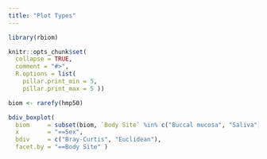 ```yaml
---
title: "Plot Types"
---
```


```r
library(rbiom)

knitr::opts_chunk$set(
  collapse = TRUE,
  comment = "#>",
  R.options = list(
    pillar.print_min = 5,
    pillar.print_max = 5 ))
```

```r
biom <- rarefy(hmp50)

bdiv_boxplot(
  biom     = subset(biom, `Body Site` %in% c("Buccal mucosa", "Saliva")), 
  x        = "==Sex", 
  bdiv     = c("Bray-Curtis", "Euclidean"), 
  facet.by = "==Body Site" )

```
